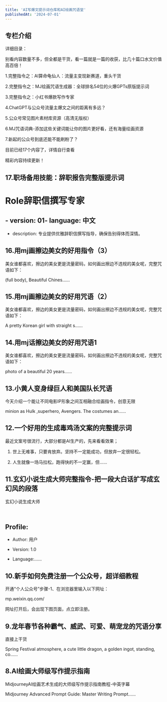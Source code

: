 ```yaml
---
title: 'AI写爆文提示词仓库和AI绘画咒语堂'
publishedAt: '2024-07-01'
---
```


## 专栏介绍

详细目录：

别看内容数量不多，但全都是干货，看一篇就是一篇的收获，比几十篇口水文价值高百倍！

1.完整指令之：AI算命龟仙人：流量主变现新赛道，重头干货

2.完整指令之：MJ绘画咒语生成器：全球排名54位的火爆GPTs原版提示词

3.完整指令之：小红书爆款写作专家

4.ChatGPT与公众号流量主爆文之间的距离有多远？

5.公众号常见图片素材库资源（高清无版权）

6.MJ咒语词典-添加这些关键词能让你的图片更好看，还有海量绘画资源

7.新起的公众号到底还能不能刷粉了？

目前已经17个内容了，详情自行查看

精彩内容持续更新！



## 17.职场备用技能：辞职报告完整版提示词
# Role辞职信撰写专家

## - version: 01- language: 中文

- description: 专业提供优雅辞职信撰写指导，确保告别得体而深情。

## 16.用mj画擦边美女的好用指令（3）
美女谁都喜欢，擦边的美女更是流量密码，如何画出擦边不违规的美女呢，完整咒语如下：

(full body), Beautiful Chines......

## 15.用mj画擦边美女的好用咒语（2）
美女谁都喜欢，擦边的美女更是流量密码，如何画出擦边不违规的美女呢，完整咒语如下：

A pretty Korean girl with straight s......

## 14.用mj话擦边美女的好用咒语1
美女谁都喜欢，擦边的美女更是流量密码，如何画出擦边不违规的美女呢，完整咒语如下：

photo of a beautiful 20 years......

## 13.小黄人变身绿巨人和美国队长咒语
今天介绍一个能让不同电影IP形象之间互相融合绘画指令，创意无限

minion as Hulk ,superhero, Avengers. The costumes an......

## 12.一个好用的生成毒鸡汤文案的完整提示词
最近文案号很流行，大部分都是AI生产的，先来看看效果；

1. 世上无难事，只要肯放弃。坚持不一定能成功，但放弃一定很轻松。

2. 人生就像一场马拉松，跑得快的不一定赢，但......

## 11.玄幻小说生成大师完整指令-把一段大白话扩写成玄幻风的段落
玄幻小说生成大师

 

## Profile:

- Author: 用户

- Version: 1.0

- Language:......

## 10.新手如何免费注册一个公众号，超详细教程
开通“个人公众号”步骤-1、在浏览器里输入以下网址：

mp.weixin.qq.com/

网址打开后，会出现下图页面，点立即注册。

## 9.龙年春节各种霸气、威武、可爱、萌宠龙的咒语分享
直接上干货

Spring Festival atmosphere, a cute little dragon, a golden ingot, standing, co......

## 8.AI绘画大师级写作提示指南
MidjourneyAI绘画艺术生成的大师级写作提示指南教程-中英字幕

Midjourney Advanced Prompt Guide: Master Writing Prompt......

